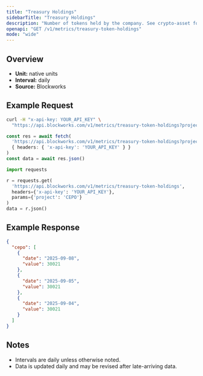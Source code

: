 ```yaml
---
title: "Treasury Holdings"
sidebarTitle: "Treasury Holdings"
description: "Number of tokens held by the company. See crypto-asset for asset indicator"
openapi: "GET /v1/metrics/treasury-token-holdings"
mode: "wide"
---
```


## Overview

- **Unit:** native units
- **Interval:** daily
- **Source:** Blockworks

## Example Request

<CodeGroup>

```bash cURL
curl -H "x-api-key: YOUR_API_KEY" \
  "https://api.blockworks.com/v1/metrics/treasury-token-holdings?project=CEPO"
```

```typescript TypeScript
const res = await fetch(
  'https://api.blockworks.com/v1/metrics/treasury-token-holdings?project=CEPO',
  { headers: { 'x-api-key': 'YOUR_API_KEY' } }
)
const data = await res.json()
```

```python Python
import requests

r = requests.get(
  'https://api.blockworks.com/v1/metrics/treasury-token-holdings',
  headers={'x-api-key': 'YOUR_API_KEY'},
  params={'project': 'CEPO'}
)
data = r.json()
```

</CodeGroup>

## Example Response

```json
{
  "cepo": [
    {
      "date": "2025-09-08",
      "value": 30021
    },
    {
      "date": "2025-09-05",
      "value": 30021
    },
    {
      "date": "2025-09-04",
      "value": 30021
    }
  ]
}
```

## Notes
- Intervals are daily unless otherwise noted.
- Data is updated daily and may be revised after late-arriving data.
